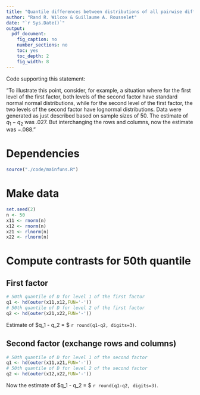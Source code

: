```yaml
---
title: "Quantile differences between distributions of all pairwise differences: example"
author: "Rand R. Wilcox & Guillaume A. Rousselet"
date: "`r Sys.Date()`"
output:
  pdf_document:
    fig_caption: no
    number_sections: no
    toc: yes
    toc_depth: 2
    fig_width: 8 
---
```


Code supporting this statement:

"To illustrate this point, consider, for example, a situation where for the first level of the first factor, both levels of the second factor have standard normal normal distributions, while for the second level of the first factor, the two levels of the second factor
have lognormal distributions. Data were generated as just described based on sample sizes of 50. The estimate of $q_1-q_2$ was .027.
But interchanging the rows and columns, now the estimate was $-.088$."

# Dependencies
```r
source("./code/mainfuns.R")
```

# Make data
```r
set.seed(2)
n <- 50
x11 <- rnorm(n)
x12 <- rnorm(n)
x21 <- rlnorm(n)
x22 <- rlnorm(n)
```

# Compute contrasts for 50th quantile

## First factor

```r
# 50th quantile of D for level 1 of the first factor 
q1 <- hd(outer(x11,x12,FUN='-'))
# 50th quantile of D for level 2 of the first factor
q2 <- hd(outer(x21,x22,FUN='-'))
```

Estimate of $q_1 - q_2 = $ `r round(q1-q2, digits=3)`.

## Second factor (exchange rows and columns)
```r
# 50th quantile of D for level 1 of the second factor 
q1 <- hd(outer(x11,x21,FUN='-'))
# 50th quantile of D for level 2 of the second factor
q2 <- hd(outer(x12,x22,FUN='-'))
```

Now the estimate of $q_1 - q_2 = $ `r round(q1-q2, digits=3)`.

